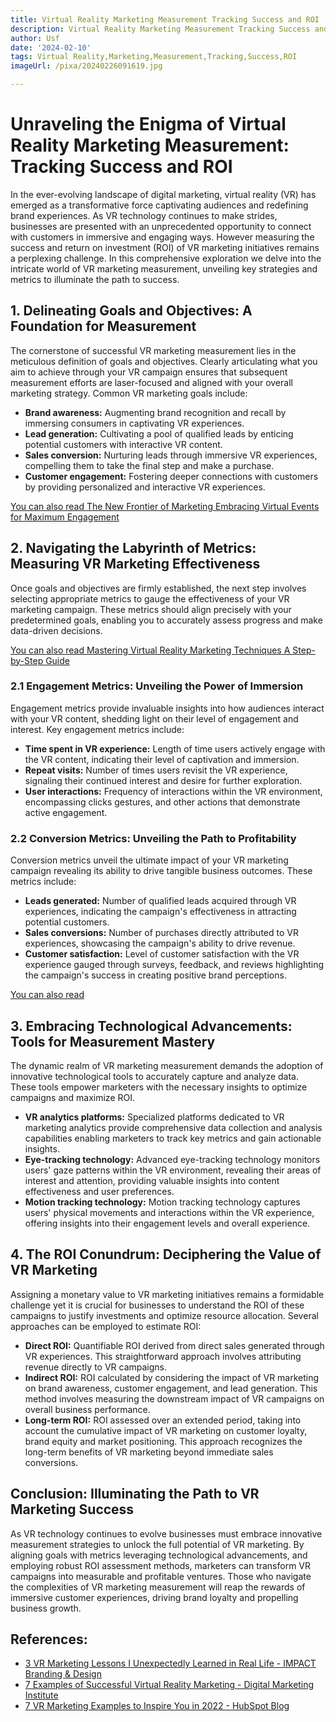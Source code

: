 ```yaml
---
title: Virtual Reality Marketing Measurement Tracking Success and ROI
description: Virtual Reality Marketing Measurement Tracking Success and ROI
author: Usf
date: '2024-02-10'
tags: Virtual Reality,Marketing,Measurement,Tracking,Success,ROI
imageUrl: /pixa/20240226091619.jpg

---
```

# Unraveling the Enigma of Virtual Reality Marketing Measurement: Tracking  Success and ROI

In the ever-evolving landscape of digital  marketing, virtual  reality (VR) has emerged  as a transformative  force captivating audiences  and redefining brand experiences. As VR technology continues to make strides, businesses are presented with an unprecedented opportunity to connect with customers in immersive and engaging ways. However measuring the success and return on investment (ROI) of VR marketing  initiatives remains a perplexing challenge. In this comprehensive exploration we delve into the intricate world of VR marketing measurement, unveiling key strategies  and metrics to illuminate the path to success.

## 1. Delineating Goals and Objectives: A Foundation for Measurement

The cornerstone of successful VR marketing measurement lies in the meticulous definition of goals and objectives. Clearly articulating what you aim to achieve through your VR campaign ensures that subsequent measurement efforts are laser-focused and aligned with your overall marketing strategy. Common VR marketing goals include:

- **Brand awareness:** Augmenting brand recognition and recall by immersing  consumers in captivating VR experiences.
- **Lead generation:** Cultivating a pool of qualified leads by enticing potential  customers with interactive  VR content.
- **Sales conversion:** Nurturing leads through  immersive VR experiences, compelling them to take the final step and make a  purchase.
- **Customer engagement:** Fostering  deeper connections with customers by providing personalized  and interactive VR experiences.

[You can also read The New Frontier of Marketing Embracing Virtual Events for Maximum Engagement](The%20New%20Frontier%20of%20Marketing%20Embracing%20Virtual%20Events%20for%20Maximum%20Engagement)


## 2. Navigating  the Labyrinth of Metrics: Measuring VR Marketing Effectiveness

Once goals and objectives are firmly established, the next step  involves selecting appropriate metrics to  gauge the effectiveness of your VR marketing campaign. These metrics  should align precisely with your predetermined goals, enabling  you to accurately assess progress and make data-driven decisions.

[You can also read Mastering Virtual Reality Marketing Techniques A Step-by-Step Guide](Mastering%20Virtual%20Reality%20Marketing%20Techniques%20A%20Step-by-Step%20Guide)


### 2.1 Engagement Metrics: Unveiling the Power of  Immersion

Engagement metrics provide invaluable insights into how  audiences interact  with your VR content, shedding light on their level of engagement and interest. Key  engagement metrics include:

- **Time spent in VR experience:** Length of time users actively engage with the VR content, indicating their level  of captivation and immersion.
- **Repeat visits:** Number of times users revisit the VR  experience,  signaling their continued interest and desire for further exploration.
- **User interactions:** Frequency of interactions  within the VR environment, encompassing clicks gestures,  and other actions  that  demonstrate active  engagement.

### 2.2  Conversion Metrics: Unveiling the Path  to Profitability

Conversion metrics  unveil the ultimate impact of your  VR marketing  campaign revealing its ability to drive tangible business outcomes. These metrics include:

- **Leads generated:** Number of qualified leads acquired  through VR experiences, indicating the  campaign's  effectiveness in attracting potential customers.
- **Sales conversions:**  Number of purchases directly attributed to  VR experiences, showcasing the campaign's ability to  drive revenue.
- **Customer satisfaction:** Level of customer satisfaction with the  VR experience  gauged  through surveys, feedback, and reviews highlighting  the campaign's success  in creating positive brand perceptions.

[You can also read ]()


## 3. Embracing Technological Advancements: Tools for Measurement Mastery

The dynamic realm of  VR marketing measurement demands  the adoption of innovative technological tools to accurately capture and analyze data. These tools empower marketers with the necessary insights to optimize campaigns and  maximize ROI.

- **VR analytics platforms:** Specialized platforms dedicated to VR marketing analytics provide comprehensive data collection  and analysis capabilities enabling marketers to track key metrics and gain actionable insights.
- **Eye-tracking technology:**  Advanced eye-tracking  technology monitors users' gaze patterns within the VR environment,  revealing their areas of  interest and attention, providing valuable insights into content effectiveness and user preferences.
- **Motion  tracking technology:** Motion tracking technology captures users' physical movements and interactions within the VR experience, offering insights  into  their engagement levels  and overall experience.

## 4. The ROI Conundrum: Deciphering the Value of VR Marketing

Assigning a monetary value to VR  marketing initiatives remains a formidable challenge  yet it is  crucial for businesses to understand the ROI of these campaigns to justify investments and optimize resource allocation. Several approaches can be employed to estimate ROI:

- **Direct ROI:** Quantifiable ROI derived  from direct sales generated  through VR experiences. This  straightforward approach involves attributing revenue directly  to VR campaigns.
- **Indirect ROI:** ROI calculated  by considering  the impact of VR marketing on brand awareness, customer engagement, and lead generation. This method involves measuring the downstream impact of VR campaigns on overall business performance.
- **Long-term ROI:** ROI assessed over an extended period, taking into account the cumulative impact of VR marketing on customer loyalty, brand equity and market positioning. This approach recognizes  the long-term benefits of VR marketing beyond immediate sales conversions.

## Conclusion:  Illuminating the Path to VR Marketing  Success

As VR technology  continues  to evolve businesses must embrace innovative measurement strategies to  unlock the full potential of VR marketing.  By aligning goals with metrics  leveraging technological advancements, and employing robust ROI assessment methods, marketers can transform VR campaigns into measurable and profitable ventures.  Those who navigate the complexities of VR marketing measurement will reap  the rewards of immersive customer experiences, driving brand loyalty  and  propelling business growth.

## References:
- [3 VR Marketing Lessons I Unexpectedly Learned in Real Life - IMPACT Branding & Design](https://www.impactplus.com/blog/vr-marketing-lessons)
- [7 Examples of Successful Virtual Reality Marketing - Digital Marketing Institute](https://digitalmarketinginstitute.com/blog/7-examples-of-successful-virtual-reality-marketing)
- [7 VR Marketing Examples to Inspire You in 2022 - HubSpot Blog](https://blog.hubspot.com/marketing/vr-marketing-examples)
